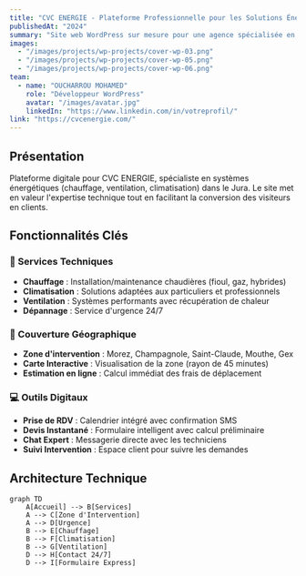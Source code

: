 ```yaml
---
title: "CVC ENERGIE - Plateforme Professionnelle pour les Solutions Énergétiques"
publishedAt: "2024"
summary: "Site web WordPress sur mesure pour une agence spécialisée en systèmes énergétiques (chauffage, climatisation, ventilation)."
images:
  - "/images/projects/wp-projects/cover-wp-03.png"
  - "/images/projects/wp-projects/cover-wp-05.png"
  - "/images/projects/wp-projects/cover-wp-06.png"
team:
  - name: "OUCHARROU MOHAMED"
    role: "Développeur WordPress"
    avatar: "/images/avatar.jpg"
    linkedIn: "https://www.linkedin.com/in/votreprofil/"
link: "https://cvcenergie.com/"
---
```


## Présentation

Plateforme digitale pour CVC ENERGIE, spécialiste en systèmes énergétiques (chauffage, ventilation, climatisation) dans le Jura. Le site met en valeur l'expertise technique tout en facilitant la conversion des visiteurs en clients.

## Fonctionnalités Clés

### 🔧 Services Techniques
- **Chauffage** : Installation/maintenance chaudières (fioul, gaz, hybrides)
- **Climatisation** : Solutions adaptées aux particuliers et professionnels
- **Ventilation** : Systèmes performants avec récupération de chaleur
- **Dépannage** : Service d'urgence 24/7

### 📍 Couverture Géographique
- **Zone d'intervention** : Morez, Champagnole, Saint-Claude, Mouthe, Gex
- **Carte Interactive** : Visualisation de la zone (rayon de 45 minutes)
- **Estimation en ligne** : Calcul immédiat des frais de déplacement

### 💻 Outils Digitaux
- **Prise de RDV** : Calendrier intégré avec confirmation SMS
- **Devis Instantané** : Formulaire intelligent avec calcul préliminaire
- **Chat Expert** : Messagerie directe avec les techniciens
- **Suivi Intervention** : Espace client pour suivre les demandes

## Architecture Technique

```mermaid
graph TD
    A[Accueil] --> B[Services]
    A --> C[Zone d'Intervention]
    A --> D[Urgence]
    B --> E[Chauffage]
    B --> F[Climatisation]
    B --> G[Ventilation]
    D --> H[Contact 24/7]
    D --> I[Formulaire Express]
